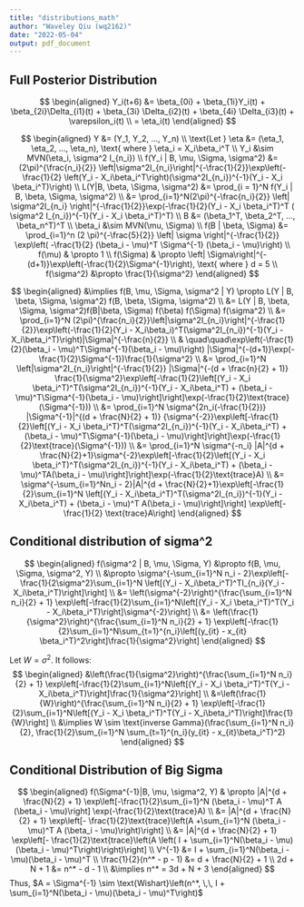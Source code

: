 ```yaml
---
title: "distributions_math"
author: "Waveley Qiu (wq2162)"
date: "2022-05-04"
output: pdf_document
---
```


## Full Posterior Distribution

$$
\begin{aligned}
Y_i(t+6) &= \beta_{0i} + \beta_{1i}Y_i(t) + \beta_{2i}\Delta_{i1}(t) + \beta_{3i} \Delta_{i2}(t) + \beta_{4i} \Delta_{i3}(t) + \varepsilon_i(t)
\\
= \eta_i(t)
\end{aligned}
$$

$$
\begin{aligned}
Y &= (Y_1, Y_2, ..., Y_n)
\\
\text{Let } \eta &= (\eta_1, \eta_2, ..., \eta_n), \text{ where } \eta_i = X_i\beta_i^T
\\
Y_i &\sim MVN(\eta_i, \sigma^2 I_{n_i})
\\
f(Y_i | B, \mu, \Sigma, \sigma^2) &= (2\pi)^{\frac{n_i}{2}} \left|\sigma^2I_{n_i}\right|^{-\frac{1}{2}}\exp\left(-\frac{1}{2} \left(Y_i - X_i\beta_i^T\right)(\sigma^2I_{n_i})^{-1}(Y_i - X_i \beta_i^T)\right)
\\
L(Y|B, \beta, \Sigma, \sigma^2) &= \prod_{i = 1}^N f(Y_i | B, \beta, \Sigma, \sigma^2) 
\\
&= \prod_{i=1}^N(2\pi)^{-\frac{n_i}{2}} \left| \sigma^2I_{n_i} \right|^{-\frac{1}{2}}\exp(-\frac{1}{2}(Y_i - X_i \beta_i^T)^T ( \sigma^2 I_{n_i})^{-1}(Y_i - X_i \beta_i^T)^T)
\\
B &= (\beta_1^T, \beta_2^T, ..., \beta_n^T)^T
\\
\beta_i &\sim MVN(\mu, \Sigma)
\\
f(B | \beta, \Sigma) &= \prod_{i=1}^n (2 \pi)^{-\frac{5}{2}} \left| \sigma \right|^{-\frac{1}{2}} \exp\left( -\frac{1}{2} (\beta_i - \mu)^T \Sigma^{-1} (\beta_i - \mu)\right)
\\
f(\mu) & \propto 1
\\
f(\Sigma) & \propto \left| \Sigma\right|^{-(d+1)}\exp\left(-\frac{1}{2}\Sigma^{-1}\right), \text{ where } d = 5
\\
f(\sigma^2) &\propto \frac{1}{\sigma^2}
\end{aligned}
$$


$$
\begin{aligned}
&\implies f(B, \mu, \Sigma, \sigma^2 | Y) \propto L(Y | B, \beta, \Sigma, \sigma^2) f(B, \beta, \Sigma, \sigma^2)
\\
&= L(Y | B, \beta, \Sigma, \sigma^2)f(B|\beta, \Sigma) f(\beta) f(\Sigma) f(\sigma^2)
\\
&= \prod_{i=1}^N (2\pi)^{\frac{n_i}{2}}\left|\sigma^2I_{n_i}\right|^{-\frac{1}{2}}\exp\left(-\frac{1}{2}(Y_i - X_i\beta_i)^T(\sigma^2I_{n_i})^{-1}(Y_i - X_i\beta_i^T)\right)|\Sigma|^{-\frac{n}{2}}
\\ & \quad\quad\exp\left(-\frac{1}{2}(\beta_i - \mu)^T\Sigma^{-1}(\beta_i - \mu)\right) |\Sigma|^{-(d+1)}\exp(-\frac{1}{2}\Sigma^{-1})\frac{1}{\sigma^2}
\\
&= \prod_{i=1}^N \left|\sigma^2I_{n_i}\right|^{-\frac{1}{2}} |\Sigma|^{-(d + \frac{n}{2} + 1)} \frac{1}{\sigma^2}\exp\left[-\frac{1}{2}\left[(Y_i - X_i \beta_i^T)^T(\sigma^2I_{n_i})^{-1}(Y_i - X_i\beta_i^T) + (\beta_i - \mu)^T\Sigma^{-1}(\beta_i - \mu)\right]\right]\exp(-\frac{1}{2}\text{trace}(\Sigma^{-1}))
\\
&= \prod_{i=1}^N \sigma^{2n_i(-\frac{1}{2})} |\Sigma^{-1}|^{(d + \frac{N}{2} + 1)} {\sigma^{-2}}\exp\left[-\frac{1}{2}\left[(Y_i - X_i \beta_i^T)^T(\sigma^2I_{n_i})^{-1}(Y_i - X_i\beta_i^T) + (\beta_i - \mu)^T\Sigma^{-1}(\beta_i - \mu)\right]\right]\exp(-\frac{1}{2}\text{trace}(\Sigma^{-1}))
\\
&= \prod_{i=1}^N \sigma^{-n_i} |A|^{d + \frac{N}{2}+1}\sigma^{-2}\exp\left[-\frac{1}{2}\left[(Y_i - X_i \beta_i^T)^T(\sigma^2I_{n_i})^{-1}(Y_i - X_i\beta_i^T) + (\beta_i - \mu)^TA(\beta_i - \mu)\right]\right]\exp(-\frac{1}{2}\text{trace}A)
\\
&= \sigma^{-\sum_{i=1}^Nn_i - 2}|A|^{d + \frac{N}{2}+1}\exp\left[-\frac{1}{2}\sum_{i=1}^N \left[(Y_i - X_i\beta_i^T)^T(\sigma^2I_{n_i})^{-1}(Y_i - X_i\beta_i^T) + (\beta_i - \mu)^T A(\beta_i - \mu)\right]\right] \exp\left[-\frac{1}{2} \text{trace}A\right]
\end{aligned}
$$

## Conditional distribution of sigma^2

$$
\begin{aligned}
f(\sigma^2 | B, \mu, \Sigma, Y) &\propto f(B, \mu, \Sigma, \sigma^2, Y) 
\\
&\propto \sigma^{-\sum_{i=1}^N n_i - 2}\exp\left[-\frac{1}{2\sigma^2}\sum_{i=1}^N \left[(Y_i - X_i\beta_i^T)^TI_{n_i}(Y_i - X_i\beta_i^T)\right]\right]
\\
&= \left(\sigma^{-2}\right)^{\frac{\sum_{i=1}^N n_i}{2} + 1} \exp\left[-\frac{1}{2}\sum_{i=1}^N\left[(Y_i - X_i \beta_i^T)^T(Y_i - X_i\beta_i^T)\right]\sigma^{-2}\right]
\\
&= \left(\frac{1}{\sigma^2}\right)^{\frac{\sum_{i=1}^N n_i}{2} + 1} \exp\left[-\frac{1}{2}\sum_{i=1}^N\sum_{t=1}^{n_i}\left[(y_{it} - x_{it} \beta_i^T)^2\right]\frac{1}{\sigma^2}\right]
\end{aligned}
$$

Let $W = \sigma^2$. It follows:
$$
\begin{aligned}
&\left(\frac{1}{\sigma^2}\right)^{\frac{\sum_{i=1}^N n_i}{2} + 1} \exp\left[-\frac{1}{2}\sum_{i=1}^N\left[(Y_i - X_i \beta_i^T)^T(Y_i - X_i\beta_i^T)\right]\frac{1}{\sigma^2}\right]
\\
&=\left(\frac{1}{W}\right)^{\frac{\sum_{i=1}^N n_i}{2} + 1} \exp\left[-\frac{1}{2}\sum_{i=1}^N\left[(Y_i - X_i \beta_i^T)^T(Y_i - X_i\beta_i^T)\right]\frac{1}{W}\right]
\\
&\implies W \sim \text{inverse Gamma}(\frac{\sum_{i=1}^N n_i}{2}, \frac{1}{2}\sum_{i=1}^N \sum_{t=1}^{n_i}(y_{it} - x_{it}\beta_i^T)^2)
\end{aligned}
$$

## Conditional Distribution of Big Sigma

$$
\begin{aligned}
f(\Sigma^{-1}|B, \mu, \sigma^2, Y) & \propto |A|^{d + \frac{N}{2} + 1} \exp\left[-\frac{1}{2}\sum_{i=1}^N (\beta_i - \mu)^T A (\beta_i - \mu)\right] \exp(-\frac{1}{2}\text{trace}A)
\\
&=  |A|^{d + \frac{N}{2} + 1} \exp\left[- \frac{1}{2}\text{trace}\left(A +\sum_{i=1}^N (\beta_i - \mu)^T A (\beta_i - \mu)\right)\right] 
\\
&=  |A|^{d + \frac{N}{2} + 1} \exp\left[- \frac{1}{2}\text{trace}\left(A \left( I + \sum_{i=1}^N(\beta_i - \mu)(\beta_i - \mu)^T\right)\right)\right] 
\\
V^{-1} &= I + \sum_{i=1}^N(\beta_i - \mu)(\beta_i - \mu)^T
\\
\frac{1}{2}(n^* - p - 1) &= d + \frac{N}{2} + 1
\\
2d + N + 1 &= n^* - d - 1
\\
&\implies n^* = 3d + N + 3
\end{aligned}
$$
Thus, $A = \Sigma^{-1} \sim \text{Wishart}\left(n^*, \,\, I + \sum_{i=1}^N(\beta_i - \mu)(\beta_i - \mu)^T\right)$




















